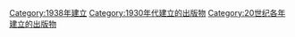{{Cat topic in year| topic=建立的出版物| year=1938}}

[[Category:1938年建立|Category:1938年建立]]
[[Category:1930年代建立的出版物|Category:1930年代建立的出版物]]
[[Category:20世纪各年建立的出版物|Category:20世纪各年建立的出版物]]